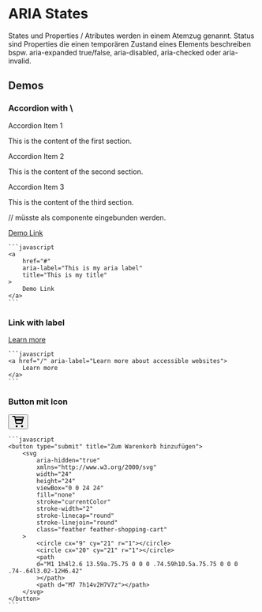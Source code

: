 # ARIA States

States und Properties / Atributes werden in einem Atemzug genannt. Status sind Properties die einen temporären Zustand eines Elements beschreiben bspw. aria-expanded true/false, aria-disabled, aria-checked oder aria-invalid.

## Demos

<h3 className="mt-6">Accordion with \<div> </h3>

<div class="accordion">Accordion Item 1</div>
<div class="panel">
  <p>This is the content of the first section.</p>
</div>

<div class="accordion">Accordion Item 2</div>
<div class="panel">
  <p>This is the content of the second section.</p>
</div>

<div class="accordion">Accordion Item 3</div>
<div class="panel">
  <p>This is the content of the third section.</p>
</div>

// müsste als componente eingebunden werden. 











<div className="grid grid-cols-2 gap-6 w-full my-4">
    <a
        href="#"
        aria-label="This is my aria label"
        title="This is my title"
        >
        Demo Link
    </a>

    ```javascript
    <a
        href="#"
        aria-label="This is my aria label"
        title="This is my title"
    >
        Demo Link
    </a>
    ```
</div>

<h3 className="mt-6">Link with label</h3>
<div className="grid grid-cols-2 gap-6 w-full my-4">
    <a href="/" aria-label="Learn more about accessible websites">
        Learn more
    </a>

    ```javascript
    <a href="/" aria-label="Learn more about accessible websites">
        Learn more
    </a>
    ```
</div>


<h3 className="mt-6">Button mit Icon</h3>
<div className="grid grid-cols-2 gap-6 w-full my-4">
    <button type="submit" title="Zum Warenkorb hinzufügen">
  <svg
    aria-hidden="true"
    xmlns="http://www.w3.org/2000/svg"
    width="24"
    height="24"
    viewBox="0 0 24 24"
    fill="none"
    stroke="currentColor"
    stroke-width="2"
    stroke-linecap="round"
    stroke-linejoin="round"
    class="feather feather-shopping-cart"
  >
    <circle cx="9" cy="21" r="1"></circle>
    <circle cx="20" cy="21" r="1"></circle>
    <path
      d="M1 1h4l2.6 13.59a.75.75 0 0 0 .74.59h10.5a.75.75 0 0 0 .74-.64l3.02-12H6.42"
    ></path>
    <path d="M7 7h14v2H7V7z"></path>
  </svg>
</button>

    ```javascript
    <button type="submit" title="Zum Warenkorb hinzufügen">
        <svg
            aria-hidden="true"
            xmlns="http://www.w3.org/2000/svg"
            width="24"
            height="24"
            viewBox="0 0 24 24"
            fill="none"
            stroke="currentColor"
            stroke-width="2"
            stroke-linecap="round"
            stroke-linejoin="round"
            class="feather feather-shopping-cart"
        >
            <circle cx="9" cy="21" r="1"></circle>
            <circle cx="20" cy="21" r="1"></circle>
            <path
            d="M1 1h4l2.6 13.59a.75.75 0 0 0 .74.59h10.5a.75.75 0 0 0 .74-.64l3.02-12H6.42"
            ></path>
            <path d="M7 7h14v2H7V7z"></path>
        </svg>
    </button>
    ```
</div>


